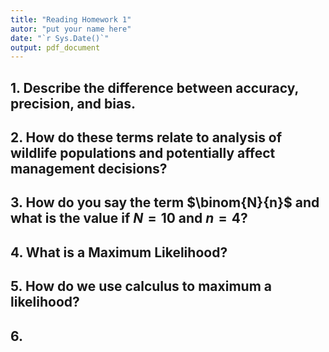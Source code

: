 ```yaml
---
title: "Reading Homework 1"
autor: "put your name here"
date: "`r Sys.Date()`"
output: pdf_document
---
```


## 1. Describe the difference between accuracy, precision, and bias.

## 2. How do these terms relate to analysis of wildlife populations and potentially affect management decisions?

## 3. How do you say the term $\binom{N}{n}$ and what is the value if $N = 10$ and $n = 4$?

## 4. What is a Maximum Likelihood?

## 5. How do we use calculus to maximum a likelihood?

## 6. 

